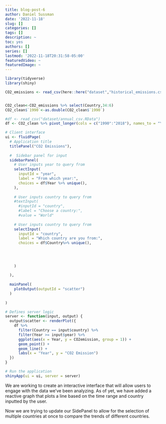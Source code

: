 ```yaml
---
title: blog-post-6
author: Daniel Sussman
date: '2022-11-18'
slug: []
categories: []
tags: []
description: ~
toc: yes
authors: []
series: []
lastmod: '2022-11-18T20:31:58-05:00'
featuredVideo: ~
featuredImage: ~
---
```


```r
library(tidyverse)
library(shiny)

CO2_emissions <- read_csv(here::here("dataset","historical_emissions.csv"))


CO2_clean<-CO2_emissions %>% select(Country,34:6)
CO2_clean$`1990`<-as.double(CO2_clean$`1990`)

#df <- read_csv("dataset/annual_csv.RData")
df <- CO2_clean %>% pivot_longer(cols = c("1990":"2018"), names_to = "Year",values_to = "CO2emission")

# Client interface
ui <- fluidPage(
  # Application title
  titlePanel("CO2 Emissions"),
  
  #  Sidebar panel for input
  sidebarPanel(
    # User inputs year to query from
    selectInput(
      inputId = "year",
      label = "From which year:",
      choices = df$Year %>% unique(),
    ),
    
    # User inputs country to query from
    #textInput(
      #inputId = "country",
      #label = "Choose a country:",
      #value = "World"
    
    # User inputs country to query from
    selectInput(
      inputId = "country",
      label = "Which country are you from:",
      choices = df$Country%>% unique(),
    
      
      
          
    )
    
  ),
  
  mainPanel(
    plotOutput(outputId = "scatter")
  )
  
)

# Defines server logic
server <- function(input, output) {
  output$scatter <- renderPlot({
    df %>% 
      filter(Country == input$country) %>% 
      filter(Year >= input$year) %>%
      ggplot(aes(x = Year, y = CO2emission, group = 1)) +
      geom_point() +
      geom_line() +
      labs(x = "Year", y = "CO2 Emission")
  })
}

# Run the application
shinyApp(ui = ui, server = server)
```

We are working to create an interactive interface that will allow users to engage with the data we've been analyzing. As of yet, we have added a reactive graph that plots a line based on the time range and country inputted by the user. 

Now we are trying to update our SidePanel to allow for the selection of multiple countries at once to compare the trends of different countries.
